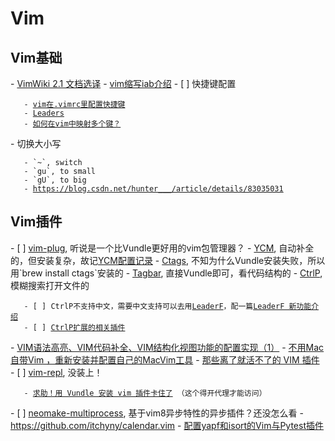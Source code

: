 = Vim =

== Vim基础 ==
- [[VimWiki 2.1 文档选译]]
- [[https://blog.csdn.net/lalor/article/details/7288553|vim缩写iab介绍]]
- [ ] 快捷键配置
    - [[https://www.jianshu.com/p/2c9a85277d49|vim在.vimrc里配置快捷键]]
    - [[http://learnvimscriptthehardway.onefloweroneworld.com/chapters/06.html|Leaders]]
    - [[http://cn.voidcc.com/question/p-ojlbdljx-xz.html|如何在vim中映射多个<leader>键？]]
- 切换大小写
    - `~`, switch
    - `gu`, to small
    - `gU`, to big
    - https://blog.csdn.net/hunter___/article/details/83035031

== Vim插件 ==
- [ ] [[https://github.com/junegunn/vim-plug|vim-plug]], 听说是一个比Vundle更好用的vim包管理器？
- [[https://github.com/ycm-core/YouCompleteMe|YCM]], 自动补全的，但安装复杂，故记[[YCM配置记录]]
- [[https://vimjc.com/vim-ctag.html|Ctags]], 不知为什么Vundle安装失败，所以用`brew install ctags`安装的
- [[https://github.com/majutsushi/tagbar|Tagbar]], 直接Vundle即可，看代码结构的
- [[https://github.com/kien/ctrlp.vim|CtrlP]], 模糊搜索打开文件的
    - [ ] CtrlP不支持中文，需要中文支持可以去用[[https://github.com/Yggdroot/LeaderF|LeaderF]]，配一篇[[https://zhuanlan.zhihu.com/p/53680291|LeaderF 新功能介绍]]
    - [ ] [[https://wxnacy.com/2017/09/23/vim-plugin-ctrlp/|CtrlP扩展的相关插件]]
- [[https://blog.csdn.net/G_BrightBoy/article/details/14229139|VIM语法高亮、VIM代码补全、VIM结构化视图功能的配置实现（1）]]
- [[https://www.jianshu.com/p/97d93fc72bcb|不用Mac自带Vim ，重新安装并配置自己的MacVim工具]]
- [[https://www.zlovezl.cn/articles/vim-plugins-cannot-live-without/|那些离了就活不了的 VIM 插件]]
- [ ] [[https://github.com/sillybun/vim-repl|vim-repl]], 没装上！
    - [[https://www.v2ex.com/t/422696|求助！用 Vundle 安装 vim 插件卡住了]] （这个得开代理才能访问）
- [ ] [[https://github.com/tracyone/neomake-multiprocess|neomake-multiprocess]], 基于vim8异步特性的异步插件？还没怎么看
- https://github.com/itchyny/calendar.vim
- [[https://note.qidong.name/2019/01/yapf-and-isort/|配置yapf和isort的Vim与Pytest插件]]
